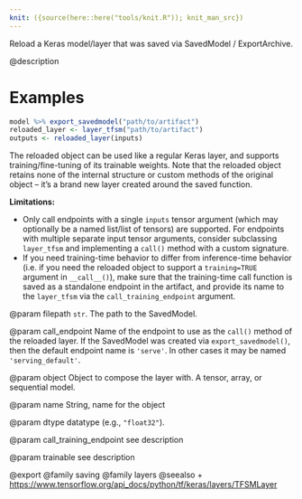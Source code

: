 ```yaml
---
knit: ({source(here::here("tools/knit.R")); knit_man_src})
---
```

Reload a Keras model/layer that was saved via SavedModel / ExportArchive.

@description

# Examples
```r
model %>% export_savedmodel("path/to/artifact")
reloaded_layer <- layer_tfsm("path/to/artifact")
outputs <- reloaded_layer(inputs)
```

The reloaded object can be used like a regular Keras layer, and supports
training/fine-tuning of its trainable weights. Note that the reloaded
object retains none of the internal structure or custom methods of the
original object -- it's a brand new layer created around the saved
function.

**Limitations:**

* Only call endpoints with a single `inputs` tensor argument
(which may optionally be a named list/list of tensors) are supported.
For endpoints with multiple separate input tensor arguments, consider
subclassing `layer_tfsm` and implementing a `call()` method with a
custom signature.
* If you need training-time behavior to differ from inference-time behavior
(i.e. if you need the reloaded object to support a `training=TRUE` argument
in `__call__()`), make sure that the training-time call function is
saved as a standalone endpoint in the artifact, and provide its name
to the `layer_tfsm` via the `call_training_endpoint` argument.

@param filepath
`str`. The path to the SavedModel.

@param call_endpoint
Name of the endpoint to use as the `call()` method
of the reloaded layer. If the SavedModel was created
via `export_savedmodel()`,
then the default endpoint name is `'serve'`. In other cases
it may be named `'serving_default'`.

@param object
Object to compose the layer with. A tensor, array, or sequential model.

@param name
String, name for the object

@param dtype
datatype (e.g., `"float32"`).

@param call_training_endpoint
see description

@param trainable
see description

@export
@family saving
@family layers
@seealso
+ <https://www.tensorflow.org/api_docs/python/tf/keras/layers/TFSMLayer>

